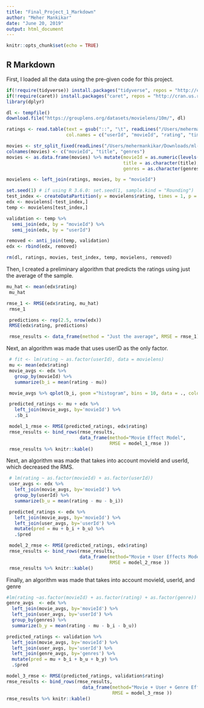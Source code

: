 ```yaml
---
title: "Final_Project_1_Markdown"
author: "Meher Mankikar"
date: "June 20, 2019"
output: html_document
---
```


```r
knitr::opts_chunk$set(echo = TRUE)
```

## R Markdown

First, I loaded all the data using the pre-given code for this project. 

```r
if(!require(tidyverse)) install.packages("tidyverse", repos = "http://cran.us.r-project.org")
if(!require(caret)) install.packages("caret", repos = "http://cran.us.r-project.org")
library(dplyr)

dl <- tempfile()
download.file("https://grouplens.org/datasets/movielens/10m/", dl)

ratings <- read.table(text = gsub("::", "\t", readLines("/Users/mehermankikar/Downloads/ml-10M100K/ratings.dat")),
                      col.names = c("userId", "movieId", "rating", "timestamp"))

movies <- str_split_fixed(readLines("/Users/mehermankikar/Downloads/ml-10M100K/movies.dat"), "\\::", 3)
colnames(movies) <- c("movieId", "title", "genres")
movies <- as.data.frame(movies) %>% mutate(movieId = as.numeric(levels(movieId))[movieId],
                                           title = as.character(title),
                                           genres = as.character(genres))

movielens <- left_join(ratings, movies, by = "movieId")

set.seed(1) # if using R 3.6.0: set.seed(1, sample.kind = "Rounding")
test_index <- createDataPartition(y = movielens$rating, times = 1, p = 0.1, list = FALSE)
edx <- movielens[-test_index,]
temp <- movielens[test_index,]

validation <- temp %>%
  semi_join(edx, by = "movieId") %>%
  semi_join(edx, by = "userId")

removed <- anti_join(temp, validation)
edx <- rbind(edx, removed)

rm(dl, ratings, movies, test_index, temp, movielens, removed)
```


Then, I created a preliminary algorithm that predicts the ratings using just the average of the sample.
```r
mu_hat <- mean(edx$rating)
 mu_hat

rmse_1 <- RMSE(edx$rating, mu_hat)
 rmse_1

 predictions <- rep(2.5, nrow(edx))
 RMSE(edx$rating, predictions)

 rmse_results <- data_frame(method = "Just the average", RMSE = rmse_1)
```

Next, an algorithm was made that uses userID as the only factor.

```r
 # fit <- lm(rating ~ as.factor(userId), data = movielens)
 mu <- mean(edx$rating)
 movie_avgs <- edx %>%
   group_by(movieId) %>%
   summarize(b_i = mean(rating - mu))

 movie_avgs %>% qplot(b_i, geom ="histogram", bins = 10, data = ., color = I("black"))

 predicted_ratings <- mu + edx %>%
   left_join(movie_avgs, by='movieId') %>%
   .$b_i

 model_1_rmse <- RMSE(predicted_ratings, edx$rating)
 rmse_results <- bind_rows(rmse_results,
                           data_frame(method="Movie Effect Model",
                                      RMSE = model_1_rmse ))
 rmse_results %>% knitr::kable()
```

Next, an algorithm was made that takes into account movieId and userId, which decreased the RMS.
```r
 # lm(rating ~ as.factor(movieId) + as.factor(userId))
 user_avgs <- edx %>%
   left_join(movie_avgs, by='movieId') %>%
   group_by(userId) %>%
   summarize(b_u = mean(rating - mu - b_i))

 predicted_ratings <- edx %>%
   left_join(movie_avgs, by='movieId') %>%
   left_join(user_avgs, by='userId') %>%
   mutate(pred = mu + b_i + b_u) %>%
   .$pred

 model_2_rmse <- RMSE(predicted_ratings, edx$rating)
 rmse_results <- bind_rows(rmse_results,
                           data_frame(method="Movie + User Effects Model",
                                      RMSE = model_2_rmse ))
 rmse_results %>% knitr::kable()
```

Finally, an algorithm was made that takes into account movieId, userId, and genre

```r
#lm(rating ~as.factor(movieId) + as.factor(rating) + as.factor(genre))
genre_avgs  <- edx %>%
  left_join(movie_avgs, by='movieId') %>%
  left_join(user_avgs, by='userId') %>%
  group_by(genres) %>%
  summarize(b_y = mean(rating - mu - b_i - b_u))

predicted_ratings <- validation %>%
  left_join(movie_avgs, by='movieId') %>%
  left_join(user_avgs, by='userId') %>%
  left_join(genre_avgs, by='genres') %>%
  mutate(pred = mu + b_i + b_u + b_y) %>%
  .$pred

model_3_rmse <- RMSE(predicted_ratings, validation$rating)
rmse_results <- bind_rows(rmse_results,
                            data_frame(method="Movie + User + Genre Effects Model",
                                       RMSE = model_3_rmse ))
rmse_results %>% knitr::kable()

```

